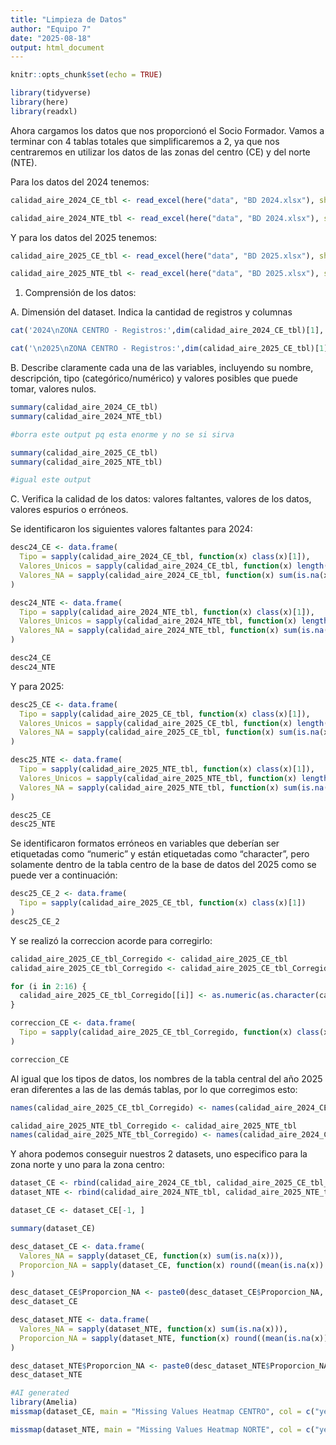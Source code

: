 ```yaml
---
title: "Limpieza de Datos"
author: "Equipo 7"
date: "2025-08-18"
output: html_document
---
```


```r
knitr::opts_chunk$set(echo = TRUE)
```

```r
library(tidyverse)
library(here)
library(readxl)
```

Ahora cargamos los datos que nos proporcionó el Socio Formador. Vamos a terminar con 4 tablas totales que simplificaremos a 2, ya que nos centraremos en utilizar los datos de las zonas del centro (CE) y del norte (NTE).

Para los datos del 2024 tenemos:

```r
calidad_aire_2024_CE_tbl <- read_excel(here("data", "BD 2024.xlsx"), sheet = 'CE')

calidad_aire_2024_NTE_tbl <- read_excel(here("data", "BD 2024.xlsx"), sheet = 'NTE')
```

Y para los datos del 2025 tenemos:

```r
calidad_aire_2025_CE_tbl <- read_excel(here("data", "BD 2025.xlsx"), sheet = 'CE')

calidad_aire_2025_NTE_tbl <- read_excel(here("data", "BD 2025.xlsx"), sheet = 'NTE')
```

1) Comprensión de los datos:

A. Dimensión del dataset. Indica la cantidad de registros y columnas

```r
cat('2024\nZONA CENTRO - Registros:',dim(calidad_aire_2024_CE_tbl)[1],'Columnas:',dim(calidad_aire_2024_CE_tbl)[2], '\nZONA NORTE - Registros:',dim(calidad_aire_2024_NTE_tbl)[1],'Columnas:',dim(calidad_aire_2024_NTE_tbl)[2])

cat('\n2025\nZONA CENTRO - Registros:',dim(calidad_aire_2025_CE_tbl)[1],'Columnas:',dim(calidad_aire_2025_CE_tbl)[2], '\nZONA NORTE - Registros:',dim(calidad_aire_2025_NTE_tbl)[1],'Columnas:',dim(calidad_aire_2025_NTE_tbl)[2])
```

B. Describe claramente cada una de las variables, incluyendo su nombre, descripción, tipo (categórico/numérico) y valores posibles que puede tomar, valores nulos.


```r
summary(calidad_aire_2024_CE_tbl)
summary(calidad_aire_2024_NTE_tbl)

#borra este output pq esta enorme y no se si sirva
```

```r
summary(calidad_aire_2025_CE_tbl)
summary(calidad_aire_2025_NTE_tbl)

#igual este output
```

C. Verifica la calidad de los datos: valores faltantes, valores de los datos, valores espurios o erróneos.

Se identificaron los siguientes valores faltantes para 2024:

```r
desc24_CE <- data.frame(
  Tipo = sapply(calidad_aire_2024_CE_tbl, function(x) class(x)[1]),
  Valores_Unicos = sapply(calidad_aire_2024_CE_tbl, function(x) length(unique(x))),
  Valores_NA = sapply(calidad_aire_2024_CE_tbl, function(x) sum(is.na(x)))
)

desc24_NTE <- data.frame(
  Tipo = sapply(calidad_aire_2024_NTE_tbl, function(x) class(x)[1]),
  Valores_Unicos = sapply(calidad_aire_2024_NTE_tbl, function(x) length(unique(x))),
  Valores_NA = sapply(calidad_aire_2024_NTE_tbl, function(x) sum(is.na(x)))
)

desc24_CE
desc24_NTE
```

Y para 2025:

```r
desc25_CE <- data.frame(
  Tipo = sapply(calidad_aire_2025_CE_tbl, function(x) class(x)[1]),
  Valores_Unicos = sapply(calidad_aire_2025_CE_tbl, function(x) length(unique(x))),
  Valores_NA = sapply(calidad_aire_2025_CE_tbl, function(x) sum(is.na(x)))
)

desc25_NTE <- data.frame(
  Tipo = sapply(calidad_aire_2025_NTE_tbl, function(x) class(x)[1]),
  Valores_Unicos = sapply(calidad_aire_2025_NTE_tbl, function(x) length(unique(x))),
  Valores_NA = sapply(calidad_aire_2025_NTE_tbl, function(x) sum(is.na(x)))
)

desc25_CE
desc25_NTE
```


Se identificaron formatos erróneos en variables que deberían ser etiquetadas como "numeric" y están etiquetadas como "character", pero solamente dentro de la tabla centro de la base de datos del 2025 como se puede ver a continuación:

```r
desc25_CE_2 <- data.frame(
  Tipo = sapply(calidad_aire_2025_CE_tbl, function(x) class(x)[1])
)
desc25_CE_2
```

Y se realizó la correccion acorde para corregirlo:

```r
calidad_aire_2025_CE_tbl_Corregido <- calidad_aire_2025_CE_tbl
calidad_aire_2025_CE_tbl_Corregido <- calidad_aire_2025_CE_tbl_Corregido[-1, ]

for (i in 2:16) {
  calidad_aire_2025_CE_tbl_Corregido[[i]] <- as.numeric(as.character(calidad_aire_2025_CE_tbl_Corregido[[i]]))
}

correccion_CE <- data.frame(
  Tipo = sapply(calidad_aire_2025_CE_tbl_Corregido, function(x) class(x)[1])
)

correccion_CE
```

Al igual que los tipos de datos, los nombres de la tabla central del año 2025 eran diferentes a las de las demás tablas, por lo que corregimos esto:

```r
names(calidad_aire_2025_CE_tbl_Corregido) <- names(calidad_aire_2024_CE_tbl)

calidad_aire_2025_NTE_tbl_Corregido <- calidad_aire_2025_NTE_tbl
names(calidad_aire_2025_NTE_tbl_Corregido) <- names(calidad_aire_2024_CE_tbl)
```

Y ahora podemos conseguir nuestros 2 datasets, uno especifico para la zona norte y uno para la zona centro:

```r
dataset_CE <- rbind(calidad_aire_2024_CE_tbl, calidad_aire_2025_CE_tbl_Corregido)
dataset_NTE <- rbind(calidad_aire_2024_NTE_tbl, calidad_aire_2025_NTE_tbl_Corregido)
```

```r
dataset_CE <- dataset_CE[-1, ]
```

```r
summary(dataset_CE)
```

```r
desc_dataset_CE <- data.frame(
  Valores_NA = sapply(dataset_CE, function(x) sum(is.na(x))),
  Proporcion_NA = sapply(dataset_CE, function(x) round((mean(is.na(x)) * 100), 2))
)

desc_dataset_CE$Proporcion_NA <- paste0(desc_dataset_CE$Proporcion_NA, '%')
desc_dataset_CE
```

```r
desc_dataset_NTE <- data.frame(
  Valores_NA = sapply(dataset_NTE, function(x) sum(is.na(x))),
  Proporcion_NA = sapply(dataset_NTE, function(x) round((mean(is.na(x)) * 100), 2))
)

desc_dataset_NTE$Proporcion_NA <- paste0(desc_dataset_NTE$Proporcion_NA, '%')
desc_dataset_NTE
```

```r
#AI generated
library(Amelia)
missmap(dataset_CE, main = "Missing Values Heatmap CENTRO", col = c("yellow", "black"))

missmap(dataset_NTE, main = "Missing Values Heatmap NORTE", col = c("yellow", "black"))
```